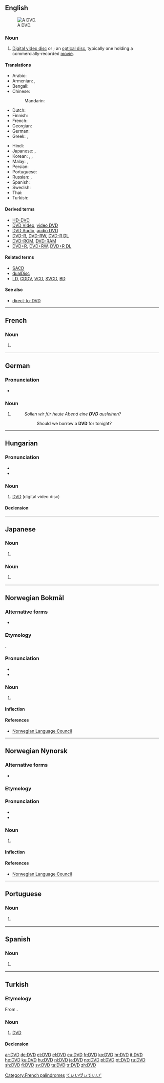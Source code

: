 {{also|dvd}}
==English==
[[Image:DVD-Video bottom-side.jpg|thumb|right|A DVD.]]

===Noun===
{{en-noun}}

# [[digital video disc#English|Digital video disc]] or {{l|en|digital versatile disc}}; an [[optical disc]], typically one holding a commercially-recorded [[movie]].

====Translations====
{{trans-top|digital video disc}}
* Arabic: {{t|ar|دِي فِي دِي|m}}
* Armenian: {{t|hy|DVD|tr=-}}, {{t|hy|ԹՏՍ}} {{qualifier|rare}}
* Bengali: {{t|bn|ডিভিডি|tr=ḑibhiḑi|sc=Beng}}
* Chinese:
*: Mandarin: {{t+|cmn|DVD|sc=Hani}}
* Dutch: {{t+|nl|dvd|m}}
* Finnish: {{t+|fi|DVD-levy}}
* French: {{t+|fr|DVD|m}}
* Georgian: {{t|ka|ციფრული ვიდეო დისკი}}
* German: {{t+|de|DVD|f}}
* Greek: {{t|el|ντιβιντί}}, {{t+|el|DVD|sc=Latn}}
{{trans-mid}}
* Hindi: {{t|hi|डीवीडी}}
* Japanese: {{t|ja|ディーブイディー|tr=dībuidī}}, {{t+|ja|DVD|tr=dībuidī|alt=ＤＶＤ|sc=Latn}}
* Korean: {{t|ko|디비디|sc=Hang}}, {{t|ko|디뷔디|sc=Kore}}, {{t+|ko|DVD|sc=Latn}}
* Malay: {{t|ms|DVD}}, {{t|ms|cakera video digital}}
* Persian: {{t|fa|دی‌وی‌دی|tr=di-vi-di|sc=fa-Arab}}
* Portuguese: {{t+|pt|DVD|m}}
* Russian: {{t|ru|ди-ви-ди́|m}}, {{t+|ru|DVD|m|sc=Latn}}
* Spanish: {{t|es|DVD|m}}
* Swedish: {{t+|sv|DVD|c}}
* Thai: {{t|th|ดีวีดี|tr=deeweedee}}
* Turkish: {{t+|tr|DVD}}
{{trans-bottom}}

====Derived terms====
* [[HD-DVD]]
* [[DVD Video]], [[video DVD]]
* [[DVD Audio]], [[audio DVD]]
* [[DVD-R]], [[DVD-RW]], [[DVD-R DL]]
* [[DVD-ROM]], [[DVD-RAM]]
* [[DVD+R]], [[DVD+RW]], [[DVD+R DL]]

====Related terms====
* [[SACD]]
* [[dualDisc]]
* [[LD]], [[CDDV]], [[VCD]], [[SVCD]], [[BD]]

====See also====
* [[direct-to-DVD]]

----

==French==

===Noun===
{{fr-noun|m|DVD}}

# {{context|initialism|lang=fr}} {{l|en|DVD}}

[[Category:French palindromes]]

----

==German==

===Pronunciation===
* {{IPA|/ˌdeːfaʊ̯ˈdeː/|lang=de}}

===Noun===
{{de-noun|f||DVDs|pl2=DVD's|pl3=DVD}}

# {{l|en|DVD}}
#: ''Sollen wir für heute Abend eine '''DVD''' ausleihen?''
#:: Should we borrow a '''DVD''' for tonight?

----

==Hungarian==

===Pronunciation===
* {{IPA|/ˈdeːveːdeː/|lang=hu}}
* {{audio|Hu-DVD.ogg|Audio|lang=hu}}

===Noun===
{{hu-noun|pl=DVD-k}}

# [[DVD#English|DVD]] (digital video disc)

====Declension====
{{hu-decl-k-front1|DVD|-}}{{hu-pos-tek|DVD-||jei}}

----

==Japanese==

===Noun===
{{ja-noun|r|kata=ディーブイディー|hidx=てぃいぶぃでぃい'}}

# {{context|initialism|lang=ja|sort=てぃいヴぃでぃい'}} {{l|en|DVD}}

===Noun===
{{ja-noun|r|kata=ディーヴィーディー|hidx=てぃいヴぃでぃい'}}
# {{context|initialism|lang=ja|sort=てぃいヴぃでぃい'}} {{l|en|DVD}}

[[Category:Japanese initialisms|てぃいヴぃでぃい']]

----

==Norwegian Bokmål==

===Alternative forms===
* {{l|nb|dvd}}

===Etymology===
{{borrowing|en|DVD|lang=nb}}.

===Pronunciation===
* {{IPA|/deːʋədeː/|lang=nb}}
* {{rhymes|ədeː|lang=nb}}

===Noun===
{{head|nb|noun|g=m}}

# {{l|en|DVD}}

====Inflection====
{{no-noun-infl|nb-class=m1|stem=DVD-}}

====References====
* [http://www.språkrådet.no/Sprakhjelp/Rettskriving_Ordboeker/Skriveregler_og_grammatikk/Forbokstavord/ Norwegian Language Council]

----

==Norwegian Nynorsk==

===Alternative forms===
* {{l|nn|dvd}}

===Etymology===
{{borrowing|en|DVD|lang=nn}}

===Pronunciation===
* {{IPA|/deːʋədeː/|lang=nn}}
* {{rhymes|ədeː|lang=nn}}

===Noun===
{{head|nn|noun|g=m}}

# {{l|en|DVD}}

====Inflection====
{{no-noun-infl|nn-class=m1|stem=DVD-}}

====References====
* [http://www.språkrådet.no/Sprakhjelp/Rettskriving_Ordboeker/Skriveregler_og_grammatikk/Forbokstavord/ Norwegian Language Council]

----

==Portuguese==

===Noun===
{{pt-noun|m|s}}

# {{l|en|DVD}} {{gloss|digital video disc}}

----

==Spanish==
{{wikipedia|lang=es}}
===Noun===
{{es-noun|m|s}}

# {{l|en|DVD}} {{gloss|digital video disc}}

----

==Turkish==

===Etymology===
From {{etyl|en|tr}} {{term|DVD|lang=en}}.

===Noun===
{{tr-noun|DVD'yi|DVD'ler}}

# {{context|media|lang=tr}} [[DVD#English|DVD]]

====Declension====
{{tr-decl-noun
|[[DVD]]|[[DVDler]] / [[DVD'ler]]
|[[DVD'yi]]|[[DVDleri]] / [[DVD'leri]]
|[[DVD'ye]]|[[DVDlere]] / [[DVD'lere]]
|[[DVD'de]]|[[DVDlerde]] / [[DVD'lerde]]
|[[DVD'den]]|[[DVDlerden]] / [[DVD'lerden]]
|[[DVD'nin]]|[[DVDlerin]] / [[DVD'lerin]]
}}

[[ar:DVD]]
[[de:DVD]]
[[et:DVD]]
[[el:DVD]]
[[eu:DVD]]
[[fr:DVD]]
[[ko:DVD]]
[[hr:DVD]]
[[it:DVD]]
[[he:DVD]]
[[ku:DVD]]
[[hu:DVD]]
[[nl:DVD]]
[[ja:DVD]]
[[no:DVD]]
[[pl:DVD]]
[[pt:DVD]]
[[ru:DVD]]
[[sh:DVD]]
[[fi:DVD]]
[[sv:DVD]]
[[ta:DVD]]
[[tr:DVD]]
[[zh:DVD]]